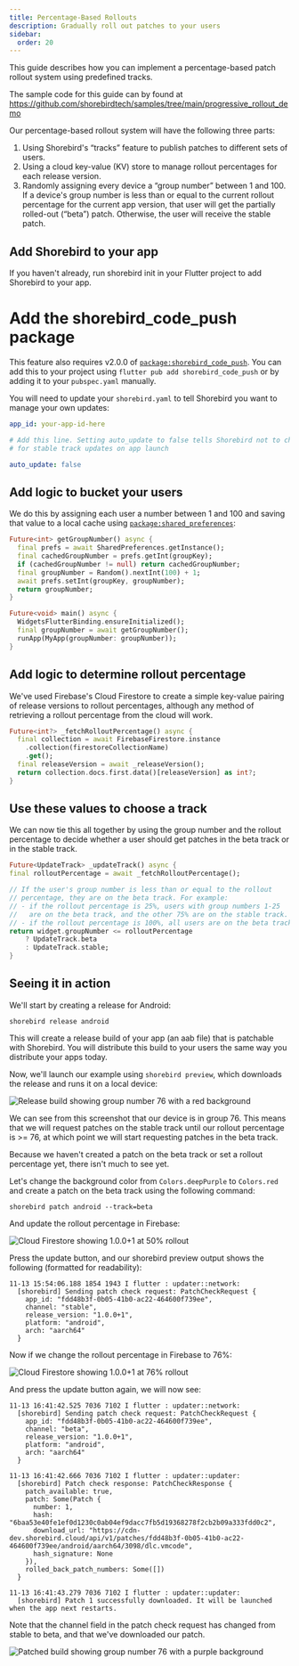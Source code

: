 ```yaml
---
title: Percentage-Based Rollouts
description: Gradually roll out patches to your users
sidebar:
  order: 20
---
```


This guide describes how you can implement a percentage-based patch rollout
system using predefined tracks.

The sample code for this guide can by found at
https://github.com/shorebirdtech/samples/tree/main/progressive_rollout_demo

Our percentage-based rollout system will have the following three parts:

1. Using Shorebird's “tracks” feature to publish patches to different sets of
   users.
1. Using a cloud key-value (KV) store to manage rollout percentages for each
   release version.
1. Randomly assigning every device a “group number” between 1 and 100. If a
   device's group number is less than or equal to the current rollout percentage
   for the current app version, that user will get the partially rolled-out
   (“beta”) patch. Otherwise, the user will receive the stable patch.

## Add Shorebird to your app

If you haven't already, run shorebird init in your Flutter project to add
Shorebird to your app.

# Add the shorebird_code_push package

This feature also requires v2.0.0 of
[`package:shorebird_code_push`](https://pub.dev/packages/shorebird_code_push).
You can add this to your project using `flutter pub add shorebird_code_push` or
by adding it to your `pubspec.yaml` manually.

You will need to update your `shorebird.yaml` to tell Shorebird you want to
manage your own updates:

```yaml
app_id: your-app-id-here

# Add this line. Setting auto_update to false tells Shorebird not to check
# for stable track updates on app launch

auto_update: false
```

## Add logic to bucket your users

We do this by assigning each user a number between 1 and 100 and saving that
value to a local cache using
[`package:shared_preferences`](https://pub.dev/packages/shared_preferences):

```dart
Future<int> getGroupNumber() async {
  final prefs = await SharedPreferences.getInstance();
  final cachedGroupNumber = prefs.getInt(groupKey);
  if (cachedGroupNumber != null) return cachedGroupNumber;
  final groupNumber = Random().nextInt(100) + 1;
  await prefs.setInt(groupKey, groupNumber);
  return groupNumber;
}

Future<void> main() async {
  WidgetsFlutterBinding.ensureInitialized();
  final groupNumber = await getGroupNumber();
  runApp(MyApp(groupNumber: groupNumber));
}
```

## Add logic to determine rollout percentage

We've used Firebase's Cloud Firestore to create a simple key-value pairing of
release versions to rollout percentages, although any method of retrieving a
rollout percentage from the cloud will work.

```dart
Future<int?> _fetchRolloutPercentage() async {
  final collection = await FirebaseFirestore.instance
    .collection(firestoreCollectionName)
    .get();
  final releaseVersion = await _releaseVersion();
  return collection.docs.first.data()[releaseVersion] as int?;
}
```

## Use these values to choose a track

We can now tie this all together by using the group number and the rollout
percentage to decide whether a user should get patches in the beta track or in
the stable track.

```dart
Future<UpdateTrack> _updateTrack() async {
final rolloutPercentage = await _fetchRolloutPercentage();

// If the user's group number is less than or equal to the rollout
// percentage, they are on the beta track. For example:
// - if the rollout percentage is 25%, users with group numbers 1-25
//   are on the beta track, and the other 75% are on the stable track.
// - if the rollout percentage is 100%, all users are on the beta track.
return widget.groupNumber <= rolloutPercentage
    ? UpdateTrack.beta
    : UpdateTrack.stable;
}
```

## Seeing it in action

We'll start by creating a release for Android:

```
shorebird release android
```

This will create a release build of your app (an aab file) that is patchable
with Shorebird. You will distribute this build to your users the same way you
distribute your apps today.

Now, we'll launch our example using `shorebird preview`, which downloads the
release and runs it on a local device:

![Release build showing group number 76 with a red background](https://github.com/user-attachments/assets/b82c3e48-c2b0-4c91-8c8f-58fe475a4439)

We can see from this screenshot that our device is in group 76. This means that
we will request patches on the stable track until our rollout percentage is >=
76, at which point we will start requesting patches in the beta track.

Because we haven't created a patch on the beta track or set a rollout percentage
yet, there isn't much to see yet.

Let's change the background color from `Colors.deepPurple` to `Colors.red` and
create a patch on the beta track using the following command:

```
shorebird patch android --track=beta
```

And update the rollout percentage in Firebase:

![Cloud Firestore showing 1.0.0+1 at 50% rollout](https://github.com/user-attachments/assets/378eefbc-7299-4d7c-a9d4-7dd08957a596)

Press the update button, and our shorebird preview output shows the following
(formatted for readability):

```
11-13 15:54:06.188 1854 1943 I flutter : updater::network:
  [shorebird] Sending patch check request: PatchCheckRequest {
    app_id: "fdd48b3f-0b05-41b0-ac22-464600f739ee",
    channel: "stable",
    release_version: "1.0.0+1",
    platform: "android",
    arch: "aarch64"
  }
```

Now if we change the rollout percentage in Firebase to 76%:

![Cloud Firestore showing 1.0.0+1 at 76% rollout](https://github.com/user-attachments/assets/28adc8ae-8eb2-4770-b79d-1143bc1e2632)

And press the update button again, we will now see:

```
11-13 16:41:42.525 7036 7102 I flutter : updater::network:
  [shorebird] Sending patch check request: PatchCheckRequest {
    app_id: "fdd48b3f-0b05-41b0-ac22-464600f739ee",
    channel: "beta",
    release_version: "1.0.0+1",
    platform: "android",
    arch: "aarch64"
  }

11-13 16:41:42.666 7036 7102 I flutter : updater::updater:
  [shorebird] Patch check response: PatchCheckResponse {
    patch_available: true,
    patch: Some(Patch {
      number: 1,
      hash: "6baa53e40fe1ef0d1230c0ab04ef9dacc7fb5d19368278f2cb2b09a333fdd0c2",
      download_url: "https://cdn-dev.shorebird.cloud/api/v1/patches/fdd48b3f-0b05-41b0-ac22-464600f739ee/android/aarch64/3098/dlc.vmcode",
      hash_signature: None
    }),
    rolled_back_patch_numbers: Some([])
  }

11-13 16:41:43.279 7036 7102 I flutter : updater::updater:
  [shorebird] Patch 1 successfully downloaded. It will be launched when the app next restarts.
```

Note that the channel field in the patch check request has changed from stable
to beta, and that we've downloaded our patch.

![Patched build showing group number 76 with a purple background](https://github.com/user-attachments/assets/cfcc1010-5475-456a-ad25-d9415d1b5ca6)
